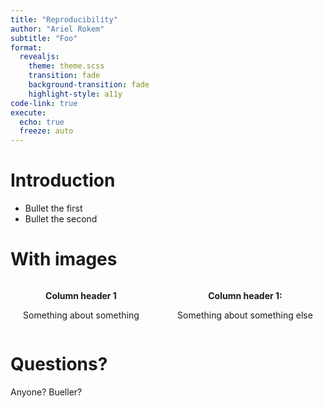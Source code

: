 ```yaml
---
title: "Reproducibility"
author: "Ariel Rokem"
subtitle: "Foo"
format:
  revealjs:
    theme: theme.scss
    transition: fade
    background-transition: fade
    highlight-style: a11y
code-link: true
execute:
  echo: true
  freeze: auto
---
```


# Introduction

- Bullet the first
- Bullet the second

# With images

::: columns
::: {.column width="50%" style="text-align: center;"}

**Column header 1**

Something about something

:::

::: {.column width="50%" style="text-align: center;"}

**Column header 1:**

Something about something else
:::
:::

# Questions?

Anyone? Bueller?